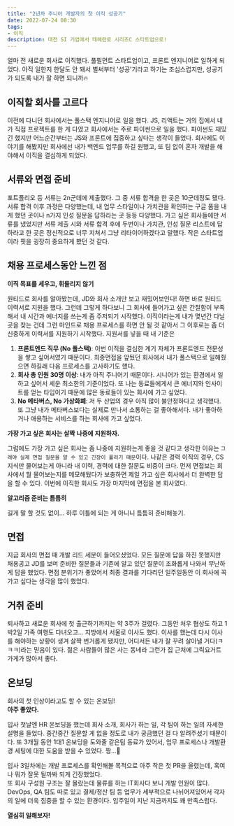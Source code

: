 ```yaml
---
title: "2년차 주니어 개발자의 첫 이직 성공기"
date: 2022-07-24 08:30
tags:
- 이직
description: 대전 SI 기업에서 테헤란로 시리즈C 스타트업으로!
---
```


얼마 전 새로운 회사로 이직했다.
풀필먼트 스타트업이고, 프론트 엔지니어로 일하게 되었다.
아직 일한지 한달도 안 돼서 벌써부터 '성공'기라고 하기는 조심스럽지만, 
성공기가 되도록 내가 잘 하면 되니까🔥

## 이직할 회사를 고르다

이전에 다니던 회사에서는 풀스택 엔지니어로 일을 했다. 
JS, 리액트는 거의 집에서 내가 직접 프로젝트를 한 게 다였고 회사에서는 주로 파이썬으로 일을 했다. 
파이썬도 재밌긴 했지만 어느순간부터는 JS와 프론트에 집중하고 싶다는 생각이 들었다. 
회사에도 이야기를 해봤지만 회사에선 내가 백엔드 업무를 하길 원했고, 
또 팀 없이 혼자 개발을 해야해서 이직을 결심하게 되었다.

## 서류와 면접 준비

포트폴리오 등 서류는 2n군데에 제출했다. 그 중 서류 합격을 한 곳은 10군데정도 됐다. 
서류 합격 이후 과정은 다양했는데, 내 업무 스타일이나 가치관을 확인하는 구글 폼을 내게 했던 곳이나 
n가지 인성 질문을 답하라는 곳 등등 다양했다. 
가고 싶은 회사들에만 서류를 냈었지만 서류 제출 시와 서류 합격 후에 두번이나 가치관, 
인성 질문 리스트에 답하라고 한 곳은 정신적으로 너무 지쳐서 그냥 리타이어하겠다고 말했다. 
작은 스타트업이라 핏을 굉장히 중요하게 봤던 것 같다.

## 채용 프로세스동안 느낀 점

**이직 목표를 세우고, 휘둘리지 않기**

원티드로 회사를 알아봤는데, JD와 회사 소개만 보고 재밌어보인다! 하면 바로 원티드 이력서로 지원을 했다.
그런데 그렇게 하다보니 그 회사에 들어가고 싶은 간절함이 부족해서 내 시간과 에너지를 쓰는게 좀 주저되기 시작했다.
이직이라는게 내가 몇년간 다닐 곳을 찾는 건데 그런 마인드로 채용 프로세스를 하면 안 될 것 같아서 그 이후로는 좀 더 신중하게 이력서를 지원하기 시작했다.
지원서를 넣을 때 내 기준은 
1. **프론트엔드 직무 (No 풀스택)**: 이번 이직을 결심한 계기 자체가 프론트엔드 전문성을 쌓고 싶어서였기 때문이다. 
최종면접을 앞뒀던 회사에서 내가 풀스택으로 일해줬으면 하길래 다음 프로세스를 고사하기도 했다.
2. **회사 총 인원 30명 이상**: 내가 아직 주니어기 때문이다. 시니어가 있는 환경에서 일하고 싶어서 세운 최소한의 기준이었다.
또 나는 동료들에게서 큰 에너지와 인사이트를 얻는 타입이기 때문에 많은 동료들이 있는 회사에 가고 싶었다.
3. **No 메타버스, No 가상화폐**: 저 두 산업의 경우 아직 많이 불안정하다고 생각했다. 또 그냥 내가 메타버스보다는 실제로 만나서 소통하는 걸 좋아해서다.
내가 좋아하거나 애용하는 서비스를 하는 회사에 가고 싶었다.

**가장 가고 싶은 회사는 살짝 나중에 지원하자.**

그럼에도 가장 가고 싶은 회사는 좀 나중에 지원하는게 좋을 것 같다고 생각한 이유는 `그래야 실제 면접 질문을 알 수 있고 긴장이 풀리기 때문`이다.
나같은 경력 이직의 경우, CS 지식만 물어보는게 아니라 내 이력, 경력에 대한 질문도 비중이 크다. 
먼저 면접보는 회사에서 뭘 물어보는지를 메모해뒀다가 보충하면 제일 가고 싶은 회사에서 더 완벽한 답을 할 수 있다.
이번에 이직한 회사도 가장 마지막에 면접을 본 회사였다.

**알고리즘 준비는 틈틈히**

길게 말 할 것도 없이... 하루 이틀에 되는 게 아니니 틈틈히 준비해놓기. 

## 면접

지금 회사의 면접 때 개발 리드 세분이 들어오셨었다.
모든 질문에 답을 하진 못했지만 채용공고 JD를 보며 준비한 질문들과 기존에 알고 있던 질문이 조화롭게 나와서
무난하게 답을 했었다.
면접 분위기가 좋았어서 최종 결과를 기다리던 일주일동안 이 회사에 꼭 가고 싶다는 생각을 많이 했었다.

## 거취 준비

퇴사하고 새로운 회사에 첫 출근하기까지는 약 3주가 걸렸다.
그동안 처우 협상도 하고 1박2일 가족 여행도 다녀오고… 지방에서 서울로 이사도 했다.
이사를 했는데 다시 이사를 해야하는 상황이 생겨 살짝 번거롭게 됐지만, 어디서든 내가 잘 꾸려 살아낼 거다(ㅋㅋㅋ)라는 믿음이 있다.
젊은 사람들이 많은 사는 동네라 그런가 집 근처에 그릭요거트 가게가 많아서 좋다.

## 온보딩

회사의 첫 인상이라고도 할 수 있는 온보딩!   
**아주 좋았다.** 

입사 첫날엔 HR 온보딩을 했는데 회사 소개, 회사가 하는 일, 각 팀이 하는 일의 자세한 설명을 들었다. 
중간중간 질문할 게 없을 정도로 내가 궁금했던 걸 다 알려주셨기 때문이다. 
또 3개월 동안 1대1 온보딩을 도와줄 같은팀 동료가 있어서, 
업무 프로세스나 개발환경 세팅에 대한 도움을 받을 수 있었다. 짱...👼

입사 3일차에는 개발 프로세스를 확인해볼 목적으로 아주 작은 첫 PR을 올렸는데, 혹여나 뭐가 잘못 될까봐 되게 긴장했었다.  
또 회사 구성원 구조는 잘 몰랐는데 물류를 하는 IT회사다 보니 개발 인원이 많다. 
DevOps, QA 팀도 따로 있고 결제/정산 팀 등 업무가 세부적으로 나뉘어져있어서 각자의 일에 더욱 집중을 할 수 있는 환경이다.
입주일이 지난 지금까지도 꽤 만족스럽다.

**열심히 일해보자!**